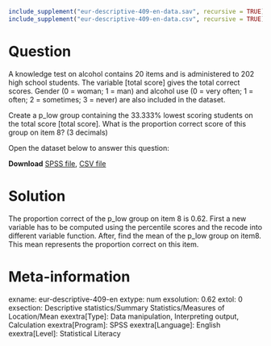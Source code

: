 ```r
include_supplement("eur-descriptive-409-en-data.sav", recursive = TRUE)
include_supplement("eur-descriptive-409-en-data.csv", recursive = TRUE)
```

Question
========
A knowledge test on alcohol contains 20 items and is administered to 202 high school students. The variable [total score] gives the total correct scores. Gender (0 = woman; 1 = man) and alcohol use (0 = very often; 1 = often; 2 = sometimes; 3 = never) are also included in the dataset. 

Create a p_low group containing the 33.333% lowest scoring students on the total score [total score]. What is the proportion correct score of this group on item 8? (3 decimals)

Open the dataset below to answer this question:

**Download** [SPSS file](eur-descriptive-409-en-data.sav), [CSV file](eur-descriptive-409-en-data.csv)


Solution
========
The proportion correct of the p_low group on item 8 is 0.62. First a new variable has to be computed using the percentile scores and the recode into different variable function. After, find the mean of the p_low group on item8. This mean represents the proportion correct on this item.


Meta-information
================
exname: eur-descriptive-409-en
extype: num
exsolution: 0.62
extol: 0
exsection: Descriptive statistics/Summary Statistics/Measures of Location/Mean
exextra[Type]: Data manipulation, Interpreting output, Calculation
exextra[Program]: SPSS
exextra[Language]: English
exextra[Level]: Statistical Literacy
